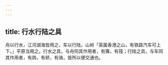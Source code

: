 ```yaml
---
---
---
```

title: 行水行陆之具
---



舟以行水，江河湖海皆用之，车以行陆，山岭「英属香港之山，有铁路汽车可上下。」平原当用之。行水之具，与舟同其作用者，有篺，有筏；行陆之具，与车同其作用者，有舆，有轿，有骑，皆所以便交通也。